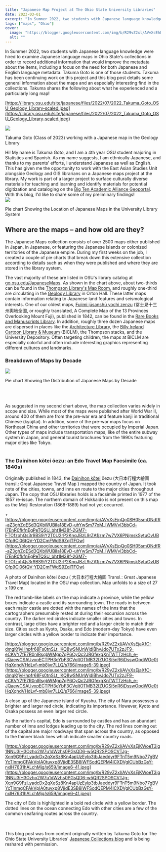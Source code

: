 ```yaml
---
title: "Japanese Map Project at The Ohio State University Libraries"
date: 2023-03-01
excerpt: "In Summer 2022, two students with Japanese language knowledge were hired to examine Japanese language maps in Ohio State's collections in order to record additional information that would improve the metadata about the items, including a focus on the need for both Japanese and English language metadata."
tags: ["maps", "Ohio"]
cover:
  image: "https://blogger.googleusercontent.com/img/b/R29vZ2xl/AVvXsEhLU9Z7Acgqo3c--9oUAlY0X18ffbsPse32cdE30GEXYJ_Ad-mJ6xzYl2qSz5aegqb2ciqZuc_KFf94NgMXx4eDKfKK-HzAsyNY-RfvhAdKx-9lzKNcLZTw5smigxHMxxvp0Sl6ruIawG1n7Qj3fXx5DC8gHVNehc_Ek6giiH20nfj7X2M1O9ZdSw5cSQ/w402-h300/image1-31.jpeg"
  alt: ""
---
```


In Summer 2022, two students with Japanese language knowledge were hired to examine Japanese language maps in Ohio State's collections in order to record additional information that would improve the metadata about the items, including a focus on the need for both Japanese and English language metadata. Takuma Goto is one of those students. Takuma has been continuing work on this project and this blog post details some general information about the maps and an especially interesting find in the collections. Takuma shares the following about what he experienced and a particularly long map!  

[https://library.osu.edu/site/japanese/files/2022/07/2022_Takuma_Goto_OSU_Geology_Library-scaled.jpeg](https://library.osu.edu/site/japanese/files/2022/07/2022_Takuma_Goto_OSU_Geology_Library-scaled.jpeg)

<a href="https://blogger.googleusercontent.com/img/b/R29vZ2xl/AVvXsEhLU9Z7Acgqo3c--9oUAlY0X18ffbsPse32cdE30GEXYJ_Ad-mJ6xzYl2qSz5aegqb2ciqZuc_KFf94NgMXx4eDKfKK-HzAsyNY-RfvhAdKx-9lzKNcLZTw5smigxHMxxvp0Sl6ruIawG1n7Qj3fXx5DC8gHVNehc_Ek6giiH20nfj7X2M1O9ZdSw5cSQ/s588/image1-31.jpeg"><img src="https://blogger.googleusercontent.com/img/b/R29vZ2xl/AVvXsEhLU9Z7Acgqo3c--9oUAlY0X18ffbsPse32cdE30GEXYJ_Ad-mJ6xzYl2qSz5aegqb2ciqZuc_KFf94NgMXx4eDKfKK-HzAsyNY-RfvhAdKx-9lzKNcLZTw5smigxHMxxvp0Sl6ruIawG1n7Qj3fXx5DC8gHVNehc_Ek6giiH20nfj7X2M1O9ZdSw5cSQ/w402-h300/image1-31.jpeg"/></a><br/>

 

Takuma Goto (Class of 2023) working with a Japanese map in the Geology Library

 

  Hi! My name is Takuma Goto, and I am a 4th year OSU student majoring in Statistics and Spanish. As my name suggests, I am ethnically Japanese, and thanks to my parents' efforts, I understand Japanese as well as English. This has given me the opportunity to work with the East Asian Studies Unit alongside Geology and GIS librarians on a Japanese maps project at the library. My work is part of a larger project to surface culturally diverse materials for teaching and learning and identify materials for potential digitization and cataloging on the [Big Ten Academic Alliance Geoportal](https://geo.btaa.org/). With this blog, I'd like to share some of my preliminary findings!<br/><a href="https://blogger.googleusercontent.com/img/b/R29vZ2xl/AVvXsEhmiUc-pJAGtW_1GXGVBYXnbrd_x6jJLC--EFHS9m4jegoBLdX7--gDsNoE9GG5LMxYu8aA1wtSkgFa6jTzPkMYIRQkCe_IK9JhZZtsmL2jPKg99RRqsuBejIGHkLV31X0pB0p1JUVvDKlHkpzVh0nsyvbO1d-cKU6Hw8x3Ov_pSDOQ_xoVAD2tP3kktg/s1024/image2-33.png"><img src="https://blogger.googleusercontent.com/img/b/R29vZ2xl/AVvXsEhmiUc-pJAGtW_1GXGVBYXnbrd_x6jJLC--EFHS9m4jegoBLdX7--gDsNoE9GG5LMxYu8aA1wtSkgFa6jTzPkMYIRQkCe_IK9JhZZtsmL2jPKg99RRqsuBejIGHkLV31X0pB0p1JUVvDKlHkpzVh0nsyvbO1d-cKU6Hw8x3Ov_pSDOQ_xoVAD2tP3kktg/w537-h245/image2-33.png"/></a><br/> 

Pie chart Showing the Location of Japanese Maps in the University Library System

 

 

## **Where are the maps – and how old are they?**

 

  The Japanese Maps collection consists of over 2500 maps either published in Japan, in Japanese, or featuring the Japanese islands or colonized territories of the Japanese empire. During my first weeks on the job, I created a couple of pie charts that break down this extensive collection according to details such as when they were published and where they are stored in the library system.    

  The vast majority of these are listed in OSU's library catalog at [go.osu.edu/JapaneseMaps](http://go.osu.edu/JapaneseMaps). As shown in the chart above, about two-thirds can be found in the [Thompson Library's Map Room,](https://library.osu.edu/locations/thompson/maproom) and roughly one-third are circulating in the [Geology Library](https://library.osu.edu/locations/geology) in Orton Hall. These latter maps contain information relating to Japanese land features and seismological interests.  One of our oldest maps, [Fujimi jūsanshū yochi zenzu](https://osu.on.worldcat.org/oclc/698331057) (冨士見十三州輿地全圖, or roughly translated, A Complete Map of the 13 Provinces Overlooking Mount Fuji), published in 1842, can be found in the [Rare Books and Manuscripts Library](https://library.osu.edu/rbml).  In addition, roughly three dozen Japanese maps are dispersed in places like the [Architecture Library](https://library.osu.edu/locations/architecture), the [Billy Ireland Cartoon Library &amp; Museum](https://cartoons.osu.edu/) (BICLM), the Thompson stacks, and the University Depository. Often targeting children, the maps at BICLM are especially colorful and often include interesting graphics representing different cultures and landmarks.  

 

 

 

### **Breakdown of Maps by Decade**

 

 





<a href="https://blogger.googleusercontent.com/img/b/R29vZ2xl/AVvXsEjYVWP-g43q0JwiJp5BKKkiNQlPyu_aSPoVNR8Rtd1ctzcweQZzOB9M_K5rD2eKHehhAc7j7p-avagoRHNMZEtI_-yGylwYFaN6Oyg80wdwpSFpqaaQ-WdcnuvJKU3zmQ0hVyigM246Ayb1E5Zc4CamR6Fly39NMFRw6TReqN68kXv2H_Z3V0yPDMUXBw/s711/image3-35.png"><img src="https://blogger.googleusercontent.com/img/b/R29vZ2xl/AVvXsEjYVWP-g43q0JwiJp5BKKkiNQlPyu_aSPoVNR8Rtd1ctzcweQZzOB9M_K5rD2eKHehhAc7j7p-avagoRHNMZEtI_-yGylwYFaN6Oyg80wdwpSFpqaaQ-WdcnuvJKU3zmQ0hVyigM246Ayb1E5Zc4CamR6Fly39NMFRw6TReqN68kXv2H_Z3V0yPDMUXBw/w475-h294/image3-35.png"/></a><br/>

 

Pie chart Showing the Distribution of Japanese Maps by Decade

 <br/><br/><br/>As suggested in my second chart above, the map collection varies widely in scope and size. While most of the maps were published after World War II, around 400 of them are from the pre-war era and feature kanji in traditional Chinese (kyūjitai). In addition, some of the pre-war maps focus on Northeast China and other territories that were occupied by Imperial Japan. Other types of maps include transportation maps, like of the entire subway system in Japan, and general tourist brochures from the 1990s featuring major cities like Tokyo. <br/><br/> 

 

### **The Dainihon kōtei ōezu: an Edo Travel Map Facsimile (ca. 1840s)**

 

  Originally published in 1843, the [Dainihon kōtei](https://library.ohio-state.edu/record=b8348781~S7) ōezu (大日本行程大繪圖 transl.: Great Japanese Travel Map ) mapped the country of Japan. It took note of the cities, towns, and inns en route to the major cities throughout Japan. The copy that OSU libraries holds is a facsimile printed in 1977 of the 1857 re-issue. The northern domain of Hokkaido is not present on this map as the Meiji Restoration (1868-1889) had not yet occurred.  

 

+[https://blogger.googleusercontent.com/img/a/AVvXsEjpQg0SH05smONdfR-aZ3ghZqESd3QXbWUBiIa18EvD-uhYwSm77oM_IWMVvl3bbCd-I7EnR0fkfnEgPeTQSU_bht1M38f-2GM7-FTOfzohQs3r9BS9iY2T0U2rP2KnqJBzL9rZA1jzm7w7VX6PNjmskSytuOvUBCfp9Cl06tQV-YD2CmFWdS9ZqITFOw](https://blogger.googleusercontent.com/img/a/AVvXsEjpQg0SH05smONdfR-aZ3ghZqESd3QXbWUBiIa18EvD-uhYwSm77oM_IWMVvl3bbCd-I7EnR0fkfnEgPeTQSU_bht1M38f-2GM7-FTOfzohQs3r9BS9iY2T0U2rP2KnqJBzL9rZA1jzm7w7VX6PNjmskSytuOvUBCfp9Cl06tQV-YD2CmFWdS9ZqITFOw)



 

A photo of Dainihon kōtei ōezu ( 大日本行程大繪圖 Transl.: Great Japanese Travel Map) located in the OSU map collection. Map unfolds to a size of 27 x 199 cm.

 

  The red tomb-like labels on the map indicate a province, while the yellow boxes indicate a castle and its surrounding town. The roads in between each major castle are dotted with the names of the inns that the cartographers presumably rested at during their excursion across the country. The darker red circles indicate smaller cities and towns. In contrast, large cities have a brighter red and a larger circle to match their size. Cities such as Kyoto, Osaka, and Edo (modern-day Tokyo) have even larger circles with a yellow border to indicate their importance.<br/> 

[https://blogger.googleusercontent.com/img/b/R29vZ2xl/AVvXsEjaXfC-dmgKfjvHhpfr68Fs0tnSLt_lKQ8wSNUnWjdiBhvJdo7UTx2zJF9-eCKVY7fE7R0nIRsgbWMgp7qP6CyQc2JRGfexgXnTWTTzHch_e-JQaewCSAUvxpECTPH3eYbF3CVqltOTMB32IZUGSi5nR6iDsswOpdWOe0tHqXqhdVHdLvf-mb8jvr7LLQ/s766/image5-39.jpeg](https://blogger.googleusercontent.com/img/b/R29vZ2xl/AVvXsEjaXfC-dmgKfjvHhpfr68Fs0tnSLt_lKQ8wSNUnWjdiBhvJdo7UTx2zJF9-eCKVY7fE7R0nIRsgbWMgp7qP6CyQc2JRGfexgXnTWTTzHch_e-JQaewCSAUvxpECTPH3eYbF3CVqltOTMB32IZUGSi5nR6iDsswOpdWOe0tHqXqhdVHdLvf-mb8jvr7LLQ/s766/image5-39.jpeg)



 

A close up of the Japanese island of Kyushu. The city of Nara possesses a brighter and larger red circle, indicating its importance. However, Kyoto and Osaka possess an even larger red circle.

 

  As the nation's capital, Edo is surrounded by castles and has an abundant number of inns and lodges leading up to the city. The red lines coming out of the capital are major roadways that span across the country, as opposed to the thinner black lines which indicate smaller country roads.  

 

 



[https://blogger.googleusercontent.com/img/b/R29vZ2xl/AVvXsEjKWoeT3ig1NNU3iH3Ozho2W7u1dWzhs0PGsQD6-w5QR2SPOSCVTJg-Xqn9G9Fzl_yadcDx2qXeSz8Kn4apUzEyIp3tbJaeddyr9FTnT5m9Nbo77gBVYcTlnmgCFAkVpIA0tuvxp8VjidE3SB8iWFSodQEPM4lCXDVgICUbBzGsY-nxlH7631hALchMjg/s659/image6-41.jpeg](https://blogger.googleusercontent.com/img/b/R29vZ2xl/AVvXsEjKWoeT3ig1NNU3iH3Ozho2W7u1dWzhs0PGsQD6-w5QR2SPOSCVTJg-Xqn9G9Fzl_yadcDx2qXeSz8Kn4apUzEyIp3tbJaeddyr9FTnT5m9Nbo77gBVYcTlnmgCFAkVpIA0tuvxp8VjidE3SB8iWFSodQEPM4lCXDVgICUbBzGsY-nxlH7631hALchMjg/s659/image6-41.jpeg)

 

The city of Edo is highlighted in a bold red circle with a yellow border. The dotted lines on the ocean connecting Edo with other cities are a few of the common seafaring routes across the country.

 

 <br/><br/>This blog post was from content originally written by Takuma Goto for The Ohio State University Libraries' [Japanese Collections blog](https://library.osu.edu/site/japanese/) and is being reshared with permission.<br/>
